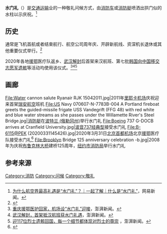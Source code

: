 '''水门礼'''（{{lang-en|water salute}}）是[[交通运输|交通运输]]业的一种敬礼问候方式，由[[消防车|消防车]]或[[消防艇|消防艇]]喷洒出拱门似的水柱以示庆祝。<ref>[https://dy.163.com/article/F88B29PO05373A92.html 为什么航空界最高礼遇是“水门礼”？｜一起了解｜什么是“水门礼”]，网易新闻。</ref>

==历史==
通常是飞机首航或者结束航行、航空公司周年庆、开辟新航线、资深机长退休或其他重要仪式举行。<ref>{{Cite news|url=http://news.bbc.co.uk/2/hi/uk_news/3211053.stm|title=End of an era for Concorde|date=2003-10-24|access-date=2020-02-13|language=en-GB|archive-date=2017-08-12|archive-url=https://web.archive.org/web/20170812145412/http://news.bbc.co.uk/1/hi/uk/3211053.stm|dead-url=no}}</ref>

2020年各地[[2019冠状病毒病湖北省疫情|援鄂]]医疗队返乡、[[武汉封城|武汉解封]]后首架来汉航班、第七批[[韩国向中国移交志愿军遗骸|韩国向中国移交志愿军遗骸]]等活动均使用该仪式。<ref>[https://www.thepaper.cn/newsDetail_forward_6585104 重庆援鄂医护回家，机场设“水门礼”迎接]，澎湃新闻。</ref><ref>[https://www.thepaper.cn/newsDetail_forward_6874056 武汉解封，首架抵汉航班获水门礼遇]，澎湃新闻。</ref><ref>[https://www.thepaper.cn/newsDetail_forward_9364191 迎117位烈士遗骸回国，每一个细节都体现对烈士的尊崇] {{Wayback|url=https://www.thepaper.cn/newsDetail_forward_9364191 |date=20201009031729 }}，澎湃新闻。</ref>

==画廊==
<gallery>
File:Water cannon salute Ryanair RJK 15042011.jpg|2011年[[里耶卡机场|里耶卡机场]]庆祝迎来首架[[瑞安航空|瑞安航空]]班机
File:US Navy 070607-N-7783B-004 A Portland fireboat greets the guided-missile frigate USS Vandegrift (FFG 48) with red white and blue water streams as she passes under the Willamette River's Steel Bridge.jpg|[[消防艇|消防艇]]在[[波特兰_(俄勒冈州)|波特兰 (俄勒冈州)]]举行水门礼
File:Boeing 737 G-DOCB arrives at Cranfield University.jpg|[[波音737经典型|波音737经典型]]接受水门礼
File:B-6115@PEK (20200331145426).jpg|2020年3月31日[[北京首都机场|北京首都机场]]北京[[2019冠状病毒病湖北省疫情|援鄂]]医疗队接受水门礼<ref>{{cite news|url=http://scitech.people.com.cn/n1/2020/0331/c1007-31656215.html|title=国航来赴“春天的约定” 接运北京援鄂医疗队回家|work=[[People's_Daily|People.cn]]|date=31 March 2020|accessdate=31 March 2020|language=zh|archive-date=2020-04-02|archive-url=https://web.archive.org/web/20200402120210/http://scitech.people.com.cn/n1/2020/0331/c1007-31656215.html|dead-url=no}}</ref>
File:Brooklyn Bridge 125 anniversary celebration -b.jpg|2008年为庆祝[[布鲁克林大桥|布鲁克林大桥]]建桥125周年，[[纽约市消防局|纽约市消防局]]举行水门礼
</gallery>

==参考来源==
{{Commons category|Water cannon salutes in aviation}}
 {{Reflist}}

[[Category:消防|Category:消防]]
[[Category:问候|Category:问候]]
[[Category:敬礼|Category:敬礼]]